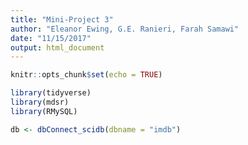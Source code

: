 ```yaml
---
title: "Mini-Project 3"
author: "Eleanor Ewing, G.E. Ranieri, Farah Samawi"
date: "11/15/2017"
output: html_document
---
```


```r
knitr::opts_chunk$set(echo = TRUE)
```


```r
library(tidyverse)
library(mdsr)
library(RMySQL)
```


```r
db <- dbConnect_scidb(dbname = "imdb")
```